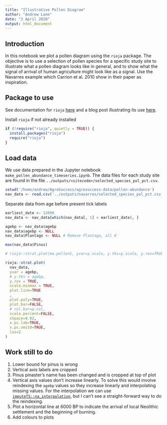 ```yaml
---
title: "Illustrative Pollen Diagram"
author: "Andrew Lane"
date: "2 April 2020"
output: html_document
---
```


## Introduction

In this notebook we plot a pollen diagram using the `rioja` package. The objective is to use a selection of pollen species for a specific study site to illustrate what a pollen diagram looks like in general, and to show what the signal of arrival of human agriculture might look like as a signal. Use the Navarres example which Carrion et al. 2010 show in their paper as inspiration.


## Package to use

See documentation for `rioja` [here][rioja-docs] and a blog post illustrating its use [here][rioja-blog].

[rioja-docs]: https://cran.r-project.org/web/packages/rioja/rioja.pdf
[rioja-blog]: https://www.benjaminbell.co.uk/2018/02/pollen-diagrams-in-r-using-rioja-part-1.html

Install `rioja` if not already installed
```r
if (!require("rioja", quietly = TRUE)) {
  install.packages("rioja")
  require("rioja")
}
```

## Load data

We use data prepared in the Jupyter notebook `make_pollen_abundance_timeseries.ipynb`. The data files for each study site are found in the file `../outputs/<sitecode>/selected_species_pol_pct.csv`.

```r
setwd('/home/andrew/AgroSuccess/agrosuccess-data/pollen-abundance')
nav_data <- read.csv('../outputs/navarres/selected_species_pol_pct.csv')
```

Separate data from age before present tick labels
```r
earliest_date <- 12000
nav_data <- nav_data[which(nav_data[, 1] < earliest_date), ]

agebp <- nav_data$agebp
nav_data$agebp <- NULL
nav_data$Plantago <- NULL # Remove Plantago, all 0
```

```r
max(nav_data$Pinus)
```


```r
# rioja::strat.plot(ma.pollen1, yvar=y.scale, y.tks=y.scale, y.rev=TRUE, plot.line=FALSE, plot.poly=FALSE, plot.bar=TRUE, col.bar=p.col, lwd.bar=10, scale.percent=TRUE, xSpace=0.01, x.pc.lab=TRUE, x.pc.omit0=TRUE, las=2)

rioja::strat.plot(
  nav_data,
  yvar = agebp,
  # y.tks = agebp,
  y.rev = TRUE,
  scale.minmax = TRUE,
  plot.line=TRUE
  ,
  plot.poly=TRUE,
  plot.bar=FALSE,
  # col.bar=p.col,
  scale.percent=FALSE,
  xSpace=0.02,
  x.pc.lab=TRUE,
  x.pc.omit0=TRUE,
  las=2
)
```

## Work still to do

1. Lower bound for pinus is wrong
2. Vertical axis labels are cropped
3. Pinus pinaster's name has been changed and is cropped at top of plot
4. Vertical axis values don't increase linearly. To solve this would involve reindexing the `agebp` values so they increase linearly and interpolating missing values. For the interpolation we can use [`imputeTS::na_interpolation`](https://www.rdocumentation.org/packages/imputeTS/versions/3.0/topics/na_interpolation), but I can't see a straight-forward way to do the reindexing.
5. Plot a horizontal line at 6000 BP to indicate the arrival of local Neolithic settlement and the beginning of burning.
6. Add colours to plots

